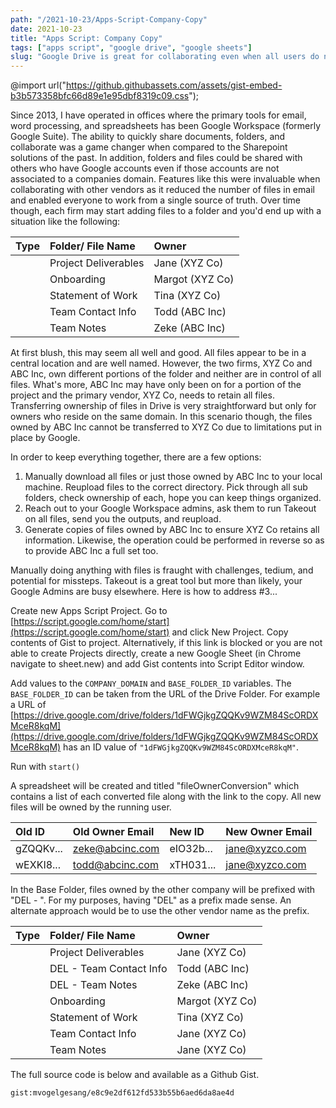 ```yaml
---
path: "/2021-10-23/Apps-Script-Company-Copy"
date: 2021-10-23
title: "Apps Script: Company Copy"
tags: ["apps script", "google drive", "google sheets"]
slug: "Google Drive is great for collaborating even when all users do not belong to the same organization. However, taking ownership of files that were created by disparate organizations presents challenges within Drive. This utility provides a simple way to copy files into a companies domain and retain ownership."
---
```


@import url("https://github.githubassets.com/assets/gist-embed-b3b573358bfc66d89e1e95dbf8319c09.css");

Since 2013, I have operated in offices where the primary tools for email, word processing, and spreadsheets has been Google Workspace (formerly Google Suite). The ability to quickly share documents, folders, and collaborate was a game changer when compared to the Sharepoint solutions of the past. In addition, folders and files could be shared with others who have Google accounts even if those accounts are not associated to a companies domain. Features like this were invaluable when collaborating with other vendors as it reduced the number of files in email and enabled everyone to work from a single source of truth. Over time though, each firm may start adding files to a folder and you'd end up with a situation like the following:

| Type                                                                      | Folder/ File Name    | Owner           |
| :------------------------------------------------------------------------ | :------------------- | :-------------- |
| <FontAwesomeIcon icon="folder"  size="2x" className="text-gray-50" />     | Project Deliverables | Jane (XYZ Co)   |
| <FontAwesomeIcon icon="file-alt"  size="2x" className="text-gray-50"/>    | Onboarding           | Margot (XYZ Co) |
| <FontAwesomeIcon icon="file-alt" size="2x"  className="text-gray-50"/>    | Statement of Work    | Tina (XYZ Co)   |
| <FontAwesomeIcon icon="file-excel"  size="2x" className="text-gray-50" /> | Team Contact Info    | Todd (ABC Inc)  |
| <FontAwesomeIcon icon="file-alt"  size="2x" className="text-gray-50" />   | Team Notes           | Zeke (ABC Inc)  |

At first blush, this may seem all well and good. All files appear to be in a central location and are well named. However, the two firms, XYZ Co and ABC Inc, own different portions of the folder and neither are in control of all files. What's more, ABC Inc may have only been on for a portion of the project and the primary vendor, XYZ Co, needs to retain all files. Transferring ownership of files in Drive is very straightforward but only for owners who reside on the same domain. In this scenario though, the files owned by ABC Inc cannot be transferred to XYZ Co due to limitations put in place by Google.

In order to keep everything together, there are a few options:

1. Manually download all files or just those owned by ABC Inc to your local machine. Reupload files to the correct directory. Pick through all sub folders, check ownership of each, hope you can keep things organized.
1. Reach out to your Google Workspace admins, ask them to run Takeout on all files, send you the outputs, and reupload.
1. Generate copies of files owned by ABC Inc to ensure XYZ Co retains all information. Likewise, the operation could be performed in reverse so as to provide ABC Inc a full set too.

Manually doing anything with files is fraught with challenges, tedium, and potential for missteps. Takeout is a great tool but more than likely, your Google Admins are busy elsewhere. Here is how to address #3...

Create new Apps Script Project. Go to [https://script.google.com/home/start](https://script.google.com/home/start) and click New Project. Copy contents of Gist to project. Alternatively, if this link is blocked or you are not able to create Projects directly, create a new Google Sheet (in Chrome navigate to sheet.new) and add Gist contents into Script Editor window.

Add values to the `COMPANY_DOMAIN` and `BASE_FOLDER_ID` variables. The `BASE_FOLDER_ID` can be taken from the URL of the Drive Folder. For example a URL of [https://drive.google.com/drive/folders/1dFWGjkgZQQKv9WZM84ScORDXMceR8kqM](https://drive.google.com/drive/folders/1dFWGjkgZQQKv9WZM84ScORDXMceR8kqM) has an ID value of `"1dFWGjkgZQQKv9WZM84ScORDXMceR8kqM"`.

Run with `start()`

A spreadsheet will be created and titled "fileOwnerConversion" which contains a list of each converted file along with the link to the copy. All new files will be owned by the running user.

| Old ID    | Old Owner Email | New ID    | New Owner Email |
| :-------- | :-------------- | :-------- | :-------------- |
| gZQQKv... | zeke@abcinc.com | eIO32b... | jane@xyzco.com  |
| wEXKI8... | todd@abcinc.com | xTH031... | jane@xyzco.com  |

In the Base Folder, files owned by the other company will be prefixed with "DEL - ". For my purposes, having "DEL" as a prefix made sense. An alternate approach would be to use the other vendor name as the prefix.

| Type                                                                     | Folder/ File Name       | Owner           |
| :----------------------------------------------------------------------- | :---------------------- | :-------------- |
| <FontAwesomeIcon icon="folder" size="2x" className="text-gray-50" />     | Project Deliverables    | Jane (XYZ Co)   |
| <FontAwesomeIcon icon="file-excel" size="2x" className="text-gray-50" /> | DEL - Team Contact Info | Todd (ABC Inc)  |
| <FontAwesomeIcon icon="file-alt" size="2x" className="text-gray-50" />   | DEL - Team Notes        | Zeke (ABC Inc)  |
| <FontAwesomeIcon icon="file-alt" size="2x" className="text-gray-50" />   | Onboarding              | Margot (XYZ Co) |
| <FontAwesomeIcon icon="file-alt" size="2x" className="text-gray-50" />   | Statement of Work       | Tina (XYZ Co)   |
| <FontAwesomeIcon icon="file-excel" size="2x" className="text-gray-50" /> | Team Contact Info       | Jane (XYZ Co)   |
| <FontAwesomeIcon icon="file-alt" size="2x" className="text-gray-50" />   | Team Notes              | Jane (XYZ Co)   |

The full source code is below and available as a Github Gist.

`gist:mvogelgesang/e8c9e2df612fd533b55b6aed6da8ae4d`
